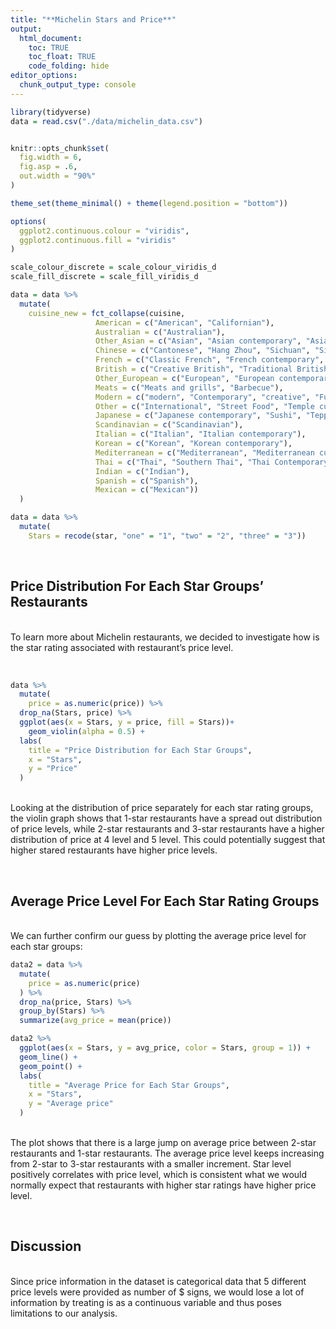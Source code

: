 ```yaml
---
title: "**Michelin Stars and Price**"
output: 
  html_document:
    toc: TRUE
    toc_float: TRUE
    code_folding: hide
editor_options: 
  chunk_output_type: console
---
```


```r
library(tidyverse)
data = read.csv("./data/michelin_data.csv")


knitr::opts_chunk$set(
  fig.width = 6,
  fig.asp = .6,
  out.width = "90%"
)

theme_set(theme_minimal() + theme(legend.position = "bottom"))

options(
  ggplot2.continuous.colour = "viridis",
  ggplot2.continuous.fill = "viridis"
)

scale_colour_discrete = scale_colour_viridis_d
scale_fill_discrete = scale_fill_viridis_d
```

```r
data = data %>%
  mutate(
    cuisine_new = fct_collapse(cuisine,
                   American = c("American", "Californian"), 
                   Australian = c("Australian"),
                   Other_Asian = c("Asian", "Asian contemporary", "Asian influences", "Peranakan"),
                   Chinese = c("Cantonese", "Hang Zhou", "Sichuan", "Sichuan-Huai Yang", "Cantonese Roast Meats", "Fujian", "Hunanese and Sichuan", "Chinese", "Shanghainese", "Taiwanese", "Dim Sum", "Taizhou", "Noodles and congee"), 
                   French = c("Classic French", "French contemporary", "Creative French", "French", "Modern French"),
                   British = c("Creative British", "Traditional British", "Modern British"), 
                   Other_European = c("European", "European contemporary", "Austrian", "Danish", "Finnish"),
                   Meats = c("Meats and grills", "Barbecue"),
                   Modern = c("modern", "Contemporary", "creative", "Fusion", "Modern cuisine", "Creative", "Gastropub", "Innovative"), 
                   Other = c("International", "Street Food", "Temple cuisine", "Seafood", "Vegetarian", "Classic cuisine", "Market cuisine", "Regional cuisine", "Steakhouse", "Moroccan"), 
                   Japanese = c("Japanese contemporary", "Sushi", "Teppanyaki", "Japanese"),
                   Scandinavian = c("Scandinavian"),
                   Italian = c("Italian", "Italian contemporary"),
                   Korean = c("Korean", "Korean contemporary"), 
                   Mediterranean = c("Mediterranean", "Mediterranean cuisine"),
                   Thai = c("Thai", "Southern Thai", "Thai Contemporary"), 
                   Indian = c("Indian"), 
                   Spanish = c("Spanish"), 
                   Mexican = c("Mexican"))
  )
```

```r
data = data %>%
  mutate(
    Stars = recode(star, "one" = "1", "two" = "2", "three" = "3"))
```

&nbsp;

## Price Distribution For Each Star Groups' Restaurants

<br>To learn more about Michelin restaurants, we decided to investigate how is the star rating associated with restaurant's price level. 

<br>

```r
data %>%
  mutate(
    price = as.numeric(price)) %>%
  drop_na(Stars, price) %>%
  ggplot(aes(x = Stars, y = price, fill = Stars))+
    geom_violin(alpha = 0.5) +
  labs(
    title = "Price Distribution for Each Star Groups",
    x = "Stars", 
    y = "Price"
  )
```

<br>Looking at the distribution of price separately for each star rating groups, the violin graph shows that 1-star restaurants have a spread out distribution of price levels, while 2-star restaurants and 3-star restaurants have a higher distribution of price at 4 level and 5 level. This could potentially suggest that higher stared restaurants have higher price levels. 

&nbsp;

## Average Price Level For Each Star Rating Groups

<br>We can further confirm our guess by plotting the average price level for each star groups: 

```r
data2 = data %>%
  mutate(
    price = as.numeric(price)
  ) %>%
  drop_na(price, Stars) %>%
  group_by(Stars) %>%
  summarize(avg_price = mean(price)) 

data2 %>%
  ggplot(aes(x = Stars, y = avg_price, color = Stars, group = 1)) +
  geom_line() +
  geom_point() +
  labs(
    title = "Average Price for Each Star Groups", 
    x = "Stars", 
    y = "Average price"
  )
```

<br>The plot shows that there is a large jump on average price between 2-star restaurants and 1-star restaurants. The average price level keeps increasing from 2-star to 3-star restaurants with a smaller increment. Star level positively correlates with price level, which is consistent what we would normally expect that restaurants with higher star ratings have higher price level. 

&nbsp;

## Discussion 

<br>Since price information in the dataset is categorical data that 5 different price levels were provided as number of $ signs, we would lose a lot of information by treating is as a continuous variable and thus poses limitations to our analysis. 